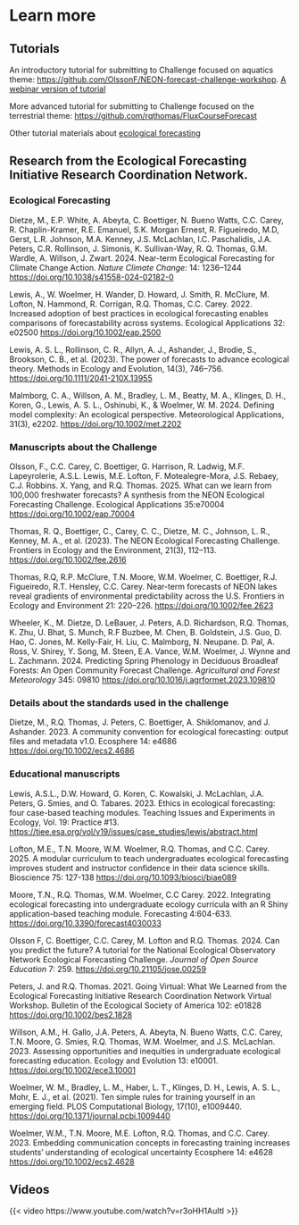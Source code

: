 # Learn more

## Tutorials

An introductory tutorial for submitting to Challenge focused on aquatics theme: [https://github.com/OlssonF/NEON-forecast-challenge-workshop](https://github.com/OlssonF/NEON-forecast-challenge-workshop). [A webinar version of tutorial](https://www.youtube.com/watch?v=-5iPNr19g-4)

More advanced tutorial for submitting to Challenge focused on the terrestrial theme: [https://github.com/rqthomas/FluxCourseForecast](https://github.com/mdietze/FluxCourseForecast)

Other tutorial materials about [ecological forecasting](https://ecoforecast.org/resources/educational-resources/)

## Research from the Ecological Forecasting Initiative Research Coordination Network.  

### Ecological Forecasting 

Dietze, M., E.P. White, A. Abeyta, C. Boettiger, N. Bueno Watts, C.C. Carey, R. Chaplin-Kramer, R.E. Emanuel, S.K. Morgan Ernest, R. Figueiredo, M.D, Gerst, L.R. Johnson, M.A. Kenney, J.S. McLachlan, I.C. Paschalidis, J.A. Peters, C.R. Rollinson, J. Simonis, K. Sullivan-Way, R. Q. Thomas, G.M. Wardle, A. Willson, J. Zwart. 2024. Near-term Ecological Forecasting for Climate Change Action. *Nature Climate Change:* 14: 1236–1244 <https://doi.org/10.1038/s41558-024-02182-0>

Lewis, A., W. Woelmer, H. Wander, D. Howard, J. Smith, R. McClure, M. Lofton, N. Hammond, R. Corrigan, R.Q. Thomas, C.C. Carey. 2022. Increased adoption of best practices in ecological forecasting enables comparisons of forecastability across systems. Ecological Applications 32: e02500 [https://doi.org/10.1002/eap.2500](https://doi.org/10.1002/eap.2500)

Lewis, A. S. L., Rollinson, C. R., Allyn, A. J., Ashander, J., Brodie, S., Brookson, C. B., et al. (2023). The power of forecasts to advance ecological theory. Methods in Ecology and Evolution, 14(3), 746–756. [https://doi.org/10.1111/2041-210X.13955](https://doi.org/10.1111/2041-210X.13955)

Malmborg, C. A., Willson, A. M., Bradley, L. M., Beatty, M. A., Klinges, D. H., Koren, G., Lewis, A. S. L., Oshinubi, K., & Woelmer, W. M. 2024. Defining model complexity: An ecological perspective. Meteorological Applications, 31(3), e2202. <https://doi.org/10.1002/met.2202>

### Manuscripts about the Challenge

Olsson, F., C.C. Carey, C. Boettiger, G. Harrison, R. Ladwig, M.F. Lapeyrolerie, A.S.L. Lewis, M.E. Lofton, F. Motealegre-Mora, J.S. Rebaey, C.J. Robbins. X. Yang, and R.Q. Thomas. 2025. What can we learn from 100,000 freshwater forecasts? A synthesis from the NEON Ecological Forecasting Challenge. Ecological Applications 35:e70004 <https://doi.org/10.1002/eap.70004>

Thomas, R. Q., Boettiger, C., Carey, C. C., Dietze, M. C., Johnson, L. R., Kenney, M. A., et al. (2023). The NEON Ecological Forecasting Challenge. Frontiers in Ecology and the Environment, 21(3), 112–113. [https://doi.org/10.1002/fee.2616](https://doi.org/10.1002/fee.2616)

Thomas, R.Q, R.P. McClure, T.N. Moore, W.M. Woelmer, C. Boettiger, R.J. Figueiredo, R.T. Hensley, C.C. Carey. Near-term forecasts of NEON lakes reveal gradients of environmental predictability across the U.S. Frontiers in Ecology and Environment 21: 220–226. [https://doi.org/10.1002/fee.2623](https://doi.org/10.1002/fee.2623)

Wheeler, K., M. Dietze, D. LeBauer, J. Peters, A.D. Richardson, R.Q. Thomas, K. Zhu, U. Bhat, S. Munch, R.F Buzbee, M. Chen, B. Goldstein, J.S. Guo, D. Hao, C. Jones, M. Kelly-Fair, H. Liu, C. Malmborg, N. Neupane. D. Pal, A. Ross, V. Shirey, Y. Song, M. Steen, E.A. Vance, W.M. Woelmer, J. Wynne and L. Zachmann. 2024. Predicting Spring Phenology in Deciduous Broadleaf Forests: An Open Community Forecast Challenge. *Agricultural and Forest Meteorology* 345: 09810 [https://doi.org/10.1016/j.agrformet.2023.109810](https://doi.org/10.1016/j.agrformet.2023.109810)

### Details about the standards used in the challenge

Dietze, M., R.Q. Thomas, J. Peters, C. Boettiger, A. Shiklomanov, and J. Ashander. 2023. A community convention for ecological forecasting: output files and metadata v1.0. Ecosphere 14: e4686 [https://doi.org/10.1002/ecs2.4686](https://doi.org/10.1002/ecs2.4686)

### Educational manuscripts

Lewis, A.S.L., D.W. Howard, G. Koren, C. Kowalski, J. McLachlan, J.A. Peters, G. Smies, and O. Tabares. 2023. Ethics in ecological forecasting: four case-based teaching modules. Teaching Issues and Experiments in Ecology, Vol. 19: Practice #13. <https://tiee.esa.org/vol/v19/issues/case_studies/lewis/abstract.html>

Lofton, M.E., T.N. Moore, W.M. Woelmer, R.Q. Thomas, and C.C. Carey. 2025. A modular curriculum to teach undergraduates ecological forecasting improves student and instructor confidence in their data science skills. Bioscience 75: 127-138 <https://doi.org/10.1093/biosci/biae089>

Moore, T.N., R.Q. Thomas, W.M. Woelmer, C.C Carey. 2022. Integrating ecological forecasting into undergraduate ecology curricula with an R Shiny application-based teaching module. Forecasting 4:604-633. [https://doi.org/10.3390/forecast4030033](https://doi.org/10.3390/forecast4030033)

Olsson F, C. Boettiger, C.C. Carey, M. Lofton and R.Q. Thomas. 2024. Can you predict the future? A tutorial for the National Ecological Observatory Network Ecological Forecasting Challenge. *Journal of Open Source Education* 7: 259. <https://doi.org/10.21105/jose.00259> 

Peters, J. and R.Q. Thomas. 2021. Going Virtual: What We Learned from the Ecological Forecasting Initiative Research Coordination Network Virtual Workshop. Bulletin of the Ecological Society of America 102: e01828 [https://doi.org/10.1002/bes2.1828](https://doi.org/10.1002/bes2.1828)

Willson, A.M., H. Gallo, J.A. Peters, A. Abeyta, N. Bueno Watts, C.C. Carey, T.N. Moore, G. Smies, R.Q. Thomas, W.M. Woelmer, and J.S. McLachlan. 2023. Assessing opportunities and inequities in undergraduate ecological forecasting education. Ecology and Evolution 13: e10001. [https://doi.org/10.1002/ece3.10001](https://doi.org/10.1002/ece3.10001)

Woelmer, W. M., Bradley, L. M., Haber, L. T., Klinges, D. H., Lewis, A. S. L., Mohr, E. J., et al. (2021). Ten simple rules for training yourself in an emerging field. PLOS Computational Biology, 17(10), e1009440. [https://doi.org/10.1371/journal.pcbi.1009440](https://doi.org/10.1371/journal.pcbi.1009440)

Woelmer, W.M., T.N. Moore, M.E. Lofton, R.Q. Thomas, and C.C. Carey. 2023. Embedding communication concepts in forecasting training increases students’ understanding of ecological uncertainty Ecosphere 14: e4628 [https://doi.org/10.1002/ecs2.4628](https://doi.org/10.1002/ecs2.4628)

## Videos

{{< video https://www.youtube.com/watch?v=r3oHH1AuItI >}}





